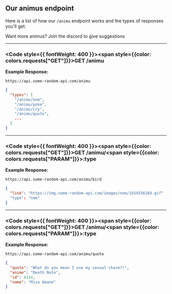 
## Our animus endpoint
Here is a list of how our `/animu` endpoint works and the types of responses you'll get.

<Callout type="info">Want more animus? Join the discord to give suggestions</Callout>

---

### <Code style={{ fontWeight: 400 }}><span style={{color: colors.requests["GET"]}}>GET</span> /animu</Code>

**Example Response:**
```url filename="URL"
https://api.some-random-api.com/animu
```
```json filename="Response"
{
  "types": [
    "/animu/nom",
    "/animu/poke",
    "/animu/cry",
    "/animu/quote",
    ...
  ]
}
```

---

### <Code style={{ fontWeight: 400 }}><span style={{color: colors.requests["GET"]}}>GET</span> /animu/<span style={{color: colors.requests["PARAM"]}}>:type</span></Code>

**Example Response:**
```url filename="URL"
https://api.some-random-api.com/animu/bird
```
```json filename="Response"
{
  "link": "https://img.some-random-api.com/images/nom/1654556264.gif"
  "type": "nom"
}
```

---

### <Code style={{ fontWeight: 400 }}><span style={{color: colors.requests["GET"]}}>GET</span> /animu/<span style={{color: colors.requests["PARAM"]}}>:type</span></Code>

**Example Response:**
```url filename="URL"
https://api.some-random-api.com/animu/quote
```
```json filename="Response"
{
  "quote": "What do you mean I use my sexual charm?!",
  "anime": "Death Note",
  "id": 4114,
  "name": "Misa Amane"
}
```
